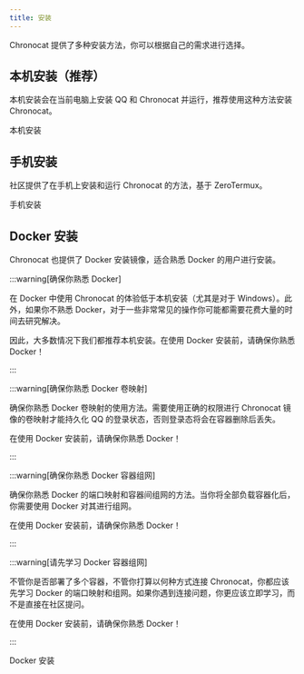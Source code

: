 ```yaml
---
title: 安装
---
```



Chronocat 提供了多种安装方法，你可以根据自己的需求进行选择。

## 本机安装（推荐）

本机安装会在当前电脑上安装 QQ 和 Chronocat 并运行，推荐使用这种方法安装 Chronocat。

<Link
  className="button button--secondary button--lg button--normal"
  to="/install/native"
>
  <span>本机安装</span>
</Link>

## 手机安装

<UntrustedContents />

社区提供了在手机上安装和运行 Chronocat 的方法，基于 ZeroTermux。

<Link
  className="button button--secondary button--lg button--normal"
  to="/install/phone"
>
  <span>手机安装</span>
</Link>

## Docker 安装

Chronocat 也提供了 Docker 安装镜像，适合熟悉 Docker 的用户进行安装。

:::warning[确保你熟悉 Docker]

在 Docker 中使用 Chronocat 的体验低于本机安装（尤其是对于 Windows）。此外，如果你不熟悉
Docker，对于一些非常常见的操作你可能都需要花费大量的时间去研究解决。

因此，大多数情况下我们都推荐本机安装。在使用 Docker
安装前，请确保你熟悉 Docker！

:::

:::warning[确保你熟悉 Docker 卷映射]

确保你熟悉 Docker 卷映射的使用方法。需要使用正确的权限进行 Chronocat
镜像的卷映射才能持久化 QQ 的登录状态，否则登录态将会在容器删除后丢失。

在使用 Docker 安装前，请确保你熟悉 Docker！

:::

:::warning[确保你熟悉 Docker 容器组网]

确保你熟悉 Docker 的端口映射和容器间组网的方法。当你将全部负载容器化后，你需要使用
Docker 对其进行组网。

在使用 Docker 安装前，请确保你熟悉 Docker！

:::

:::warning[请先学习 Docker 容器组网]

不管你是否部署了多个容器，不管你打算以何种方式连接 Chronocat，你都应该先学习 Docker
的端口映射和组网。如果你遇到连接问题，你更应该立即学习，而不是直接在社区提问。

在使用 Docker 安装前，请确保你熟悉 Docker！

:::

<Link
  className="button button--secondary button--lg button--normal"
  to="/install/docker"
>
  <span>Docker 安装</span>
</Link>
